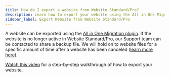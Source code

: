 ```yaml
---
title: How do I export a website from Website Standard/Pro?
description: Learn how to export your website using the All in One Migration plugin or by contacting Support for a backup file.
sidebar_label: Export Website from Website Standard/Pro
---
```


A website can be exported using the [All in One Migration plugin](https://en-ca.wordpress.org/plugins/all-in-one-wp-migration/). If the website is no longer active in Website Standard/Pro, our Support team can be contacted to share a backup file. We will hold on to website files for a specific amount of time after a website has been canceled ([learn more here](/vendasta-products/applications-marketplace/website-pro/what-happens-to-my-website-when-i-cancel-website-pro)).

[Watch this video](https://www.youtube.com/watch?v=BpWxCeUWBOk) for a step-by-step walkthrough of how to export your website.